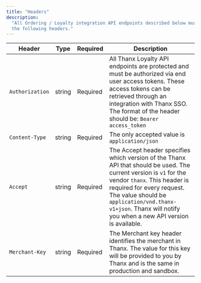 ```yaml
---
title: "Headers"
description:
  "All Ordering / Loyalty integration API endpoints described below must include
  the following headers."
---
```


| Header          | Type   | Required | Description                                                                                                                                                                                                                                                                                    |
| --------------- | ------ | -------- | ---------------------------------------------------------------------------------------------------------------------------------------------------------------------------------------------------------------------------------------------------------------------------------------------- |
| `Authorization` | string | Required | All Thanx Loyalty API endpoints are protected and must be authorized via end user access tokens. These access tokens can be retrieved through an integration with Thanx SSO. The format of the header should be: `Bearer access_token`                                                         |
| `Content-Type`  | string | Required | The only accepted value is `application/json`                                                                                                                                                                                                                                                  |
| `Accept`        | string | Required | The Accept header specifies which version of the Thanx API that should be used. The current version is `v1` for the vendor `thanx`. This header is required for every request. The value should be` application/vnd.thanx-v1+json`. Thanx will notify you when a new API version is available. |
| `Merchant-Key`  | string | Required | The Merchant key header identifies the merchant in Thanx. The value for this key will be provided to you by Thanx and is the same in production and sandbox.                                                                                                                                   |
